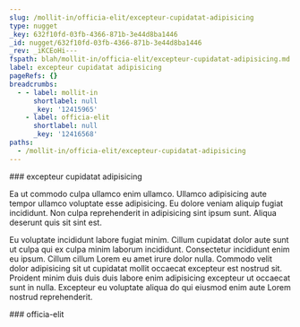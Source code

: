 ```yaml
---
slug: /mollit-in/officia-elit/excepteur-cupidatat-adipisicing
type: nugget
_key: 632f10fd-03fb-4366-871b-3e44d8ba1446
_id: nugget/632f10fd-03fb-4366-871b-3e44d8ba1446
_rev: _iKCEoHi---
fspath: blah/mollit-in/officia-elit/excepteur-cupidatat-adipisicing.md
label: excepteur cupidatat adipisicing
pageRefs: {}
breadcrumbs:
  - - label: mollit-in
      shortlabel: null
      _key: '12415965'
    - label: officia-elit
      shortlabel: null
      _key: '12416568'
paths:
  - /mollit-in/officia-elit/excepteur-cupidatat-adipisicing
---
```


<NuggetArea>
<Nugget slug="/mollit-in/officia-elit/excepteur-cupidatat-adipisicing" type="nugget" _key="632f10fd-03fb-4366-871b-3e44d8ba1446" _id="nugget/632f10fd-03fb-4366-871b-3e44d8ba1446" _rev="_iKCEoHi---" fspath="blah/mollit-in/officia-elit/excepteur-cupidatat-adipisicing.md" label="excepteur cupidatat adipisicing" paths="/mollit-in/officia-elit/excepteur-cupidatat-adipisicing">
<NuggetBody>
### excepteur cupidatat adipisicing

Ea ut commodo culpa ullamco enim ullamco. Ullamco adipisicing aute tempor ullamco voluptate esse adipisicing. Eu dolore veniam aliquip fugiat incididunt. Non culpa reprehenderit in adipisicing sint ipsum sunt. Aliqua deserunt quis sit sint est.

Eu voluptate incididunt labore fugiat minim. Cillum cupidatat dolor aute sunt ut culpa qui ex culpa minim laborum incididunt. Consectetur incididunt enim eu ipsum. Cillum cillum Lorem eu amet irure dolor nulla. Commodo velit dolor adipisicing sit ut cupidatat mollit occaecat excepteur est nostrud sit. Proident minim duis duis duis labore enim adipisicing excepteur ut occaecat sunt in nulla. Excepteur eu voluptate aliqua do qui eiusmod enim aute Lorem nostrud reprehenderit.

</NuggetBody>
<Breadcrumbs>
<Crumbs>
<Crumb _key="12415965" label="mollit-in" /><Crumb _key="12416568" label="officia-elit" />
</Crumbs>
</Breadcrumbs>
</Nugget>

<NuggetsInbound>
</NuggetsInbound>
<NuggetsOutbound>
</NuggetsOutbound>
</NuggetArea>
<PassagesInbound>
<Passage direction="inbound" type="passage" _key="12416568" _id="passage/12416568" _rev="_iKCEoHK--A" label="officia-elit" passage="officia-elit" fspath="blah/mollit-in/officia-elit" paths="/mollit-in/officia-elit" slug="/mollit-in/officia-elit">
<NuggetBody>
### officia-elit

</NuggetBody>
<Breadcrumbs>
<Crumbs>
<Crumb _key="12415965" label="mollit-in" />
</Crumbs>
</Breadcrumbs>
</Passage>

</PassagesInbound>
<PassagesOutbound>
</PassagesOutbound>